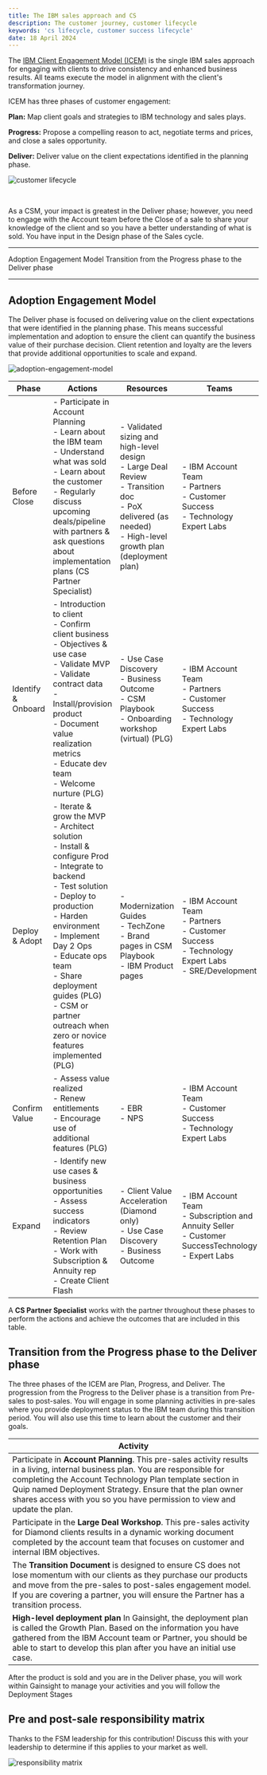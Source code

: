 ```yaml
---
title: The IBM sales approach and CS
description: The customer journey, customer lifecycle
keywords: 'cs lifecycle, customer success lifecycle'
date: 18 April 2024
---
```



<Row>

<Column colMd={9} colLg={9}>

The <a href='https://ibm.seismic.com/Link/Content/DC3dHjbMmgCf78QJ2QdFbTDg2693' target='_blank' rel='noreferrer noopener'>IBM Client Engagement Model (ICEM)</a> is the single IBM sales approach for engaging with clients to drive consistency and enhanced business results. All teams execute the model in alignment with the client's transformation journey. 

ICEM has three phases of customer engagement:

</Column>
</Row>

<Row>

<Column colMd={3} colLg={3}>

**Plan:** Map client goals and strategies to IBM technology and sales plays.
</Column>

<Column colMd={3} colLg={3}>

**Progress:** Propose a compelling reason to act, negotiate terms and prices, and close a sales opportunity.
</Column>

<Column colMd={3} colLg={3}>

**Deliver:** Deliver value on the client expectations identified in the planning phase.

</Column>
</Row>


<Row>

<Column colMd={4} colLg={4} noGutterSm>

![customer lifecycle](../../images/icem.png)

</Column>

<Column colMd={6} colLg={6}>

<br/>

As a CSM, your impact is greatest in the Deliver phase; however, you need to engage with the Account team before the Close of a sale to share your knowledge of the client and so you have a better understanding of what is sold. You have input in the Design phase of the Sales cycle.

</Column>

</Row>

------------------

<AnchorLinks small>
<AnchorLink>Adoption Engagement Model</AnchorLink>
<AnchorLink>Transition from the Progress phase to the Deliver phase</AnchorLink>
</AnchorLinks>

------------------

<Row>

<Column colMd={9} colLg={9}>

## Adoption Engagement Model

The Deliver phase is focused on delivering value on the client expectations that were identified in the planning phase.
This means successful implementation and adoption to ensure the client can quantify the business
value of their purchase decision. Client retention and loyalty are the levers that provide
additional opportunities to scale and expand.

</Column>
</Row>

<Row>
<Column>

![adoption-engagement-model](../../images/2024-adoption-engagement-model.png)




| Phase | Actions | Resources | Teams | Outcomes |
| --- | --- | --- | --- | --- |
| Before Close | - Participate in Account Planning <br/> - Learn about the IBM team <br/> - Understand what was sold <br/> - Learn about the customer <br/> - Regularly discuss upcoming deals/pipeline with partners & ask questions about implementation plans (CS Partner Specialist) | - Validated sizing and high-level design <br/> - Large Deal Review <br/> - Transition doc <br/> - PoX delivered (as needed) <br/> - High-level growth plan (deployment plan)  | - IBM Account Team <br/> - Partners <br/> - Customer Success <br/> - Technology Expert Labs | - Account Plan <br/> - Initial use case |
| Identify & Onboard | - Introduction to client <br/> - Confirm client business <br/> - Objectives & use case <br/> - Validate MVP <br/> - Validate contract data <br/> - Install/provision product <br/> - Document value realization metrics <br/> - Educate dev team <br/> - Welcome nurture (PLG)| - Use Case Discovery <br/> - Business Outcome <br/> - CSM Playbook <br/> - Onboarding workshop (virtual) (PLG)| - IBM Account Team <br/> - Partners <br/> - Customer Success <br/> - Technology Expert Labs | - Growth Plan <br/> - Business Outcome metrics <br/> - Prioritized use cases <br/> - Go-live forecast date <br/> - Onboarded (PLG)|
| Deploy & Adopt | - Iterate & grow the MVP <br/> - Architect solution <br/> - Install & configure Prod <br/> - Integrate to backend <br/> - Test solution <br/> - Deploy to production <br/> - Harden environment <br/> - Implement Day 2 Ops <br/> - Educate ops team <br/> - Share deployment guides (PLG) <br/> - CSM or partner outreach when zero or novice features implemented (PLG) | - Modernization Guides <br/> - TechZone <br/> - Brand pages in CSM Playbook <br/> - IBM Product pages | - IBM Account Team <br/> - Partners <br/> - Customer Success <br/> - Technology Expert Labs <br/> - SRE/Development | - Running MVP <br/> - Production architecture design <br/> - Workload in production <br/> - Initial customer reporting ( ELA Diamond) <br/> - Hardened solution |
| Confirm Value | - Assess value realized <br/> - Renew entitlements <br/> - Encourage use of additional features (PLG) | - EBR <br/> - NPS | - IBM Account Team <br/> - Customer Success <br/> - Technology Expert Labs | - Renewals <br/> - Feedback | 
| Expand | - Identify new use cases & business opportunities <br/> - Assess success indicators <br/> - Review Retention Plan <br/> - Work with Subscription & Annuity rep <br/> - Create Client Flash | - Client Value Acceleration (Diamond only) <br/> - Use Case Discovery <br/> - Business Outcome | - IBM Account Team <br/> - Subscription and Annuity Seller <br/> - Customer SuccessTechnology <br/> - Expert Labs | - Growth Plan <br/> - Prioritized use cases <br/> - New entitlements <br/> - Updated client account plan <br/> - Client advocacy |

A **CS Partner Specialist** works with the partner throughout these phases to perform the actions and achieve the outcomes that are included in this table.

</Column>
</Row>

<Row>

<Column>

## Transition from the Progress phase to the Deliver phase

The three phases of the ICEM are Plan, Progress, and Deliver. The progression from the Progress to the Deliver phase is a transition from Pre-sales to post-sales. You will engage in some planning activities in pre-sales where you provide deployment status to the IBM team during this transition period. You will also use this time to learn about the customer and their goals.

| Activity |
| ------- |
| Participate in **<Link to='/onboard/strategic-account-planning'>Account Planning</Link>**. This pre-sales activity results in a living, internal business plan. You are responsible for completing the Account Technology Plan template section in Quip named Deployment Strategy. Ensure that the plan owner shares access with you so you have permission to view and update the plan. |
| Participate in the **Large Deal Workshop**. This pre-sales activity for Diamond clients results in a dynamic working document completed by the account team that focuses on customer and internal IBM objectives. |
| The **<Link to='/onboard/transition-doc'>Transition Document</Link>** is designed to ensure CS does not lose momentum with our clients as they purchase our products and move from the pre-sales to post-sales engagement model. If you are covering a partner, you will ensure the Partner has a transition process. |
| **High-level deployment plan** In Gainsight, the deployment plan is called the <Link to='/onboard/gainsight-create-growth-plan' target='_blank' rel='noreferrer noopener'>Growth Plan</Link>. Based on the information you have gathered from the IBM Account team or Partner, you should be able to start to develop this plan after you have an initial use case. |

After the product is sold and you are in the Deliver phase, you will work within Gainsight to manage your activities and you will follow the <Link to='/deploy/document-the-plan'>Deployment Stages</Link>

## Pre and post-sale responsibility matrix 

Thanks to the FSM leadership for this contribution! Discuss this with your leadership to determine if this applies to your market as well.

![responsibility matrix](/../../images/pre-post-sales.png)




</Column>
</Row>
